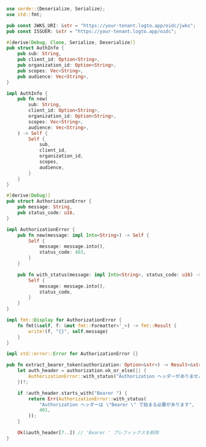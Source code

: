 ```rust title="lib.rs"
use serde::{Deserialize, Serialize};
use std::fmt;

pub const JWKS_URI: &str = "https://your-tenant.logto.app/oidc/jwks";
pub const ISSUER: &str = "https://your-tenant.logto.app/oidc";

#[derive(Debug, Clone, Serialize, Deserialize)]
pub struct AuthInfo {
    pub sub: String,
    pub client_id: Option<String>,
    pub organization_id: Option<String>,
    pub scopes: Vec<String>,
    pub audience: Vec<String>,
}

impl AuthInfo {
    pub fn new(
        sub: String,
        client_id: Option<String>,
        organization_id: Option<String>,
        scopes: Vec<String>,
        audience: Vec<String>,
    ) -> Self {
        Self {
            sub,
            client_id,
            organization_id,
            scopes,
            audience,
        }
    }
}

#[derive(Debug)]
pub struct AuthorizationError {
    pub message: String,
    pub status_code: u16,
}

impl AuthorizationError {
    pub fn new(message: impl Into<String>) -> Self {
        Self {
            message: message.into(),
            status_code: 403,
        }
    }

    pub fn with_status(message: impl Into<String>, status_code: u16) -> Self {
        Self {
            message: message.into(),
            status_code,
        }
    }
}

impl fmt::Display for AuthorizationError {
    fn fmt(&self, f: &mut fmt::Formatter<'_>) -> fmt::Result {
        write!(f, "{}", self.message)
    }
}

impl std::error::Error for AuthorizationError {}

pub fn extract_bearer_token(authorization: Option<&str>) -> Result<&str, AuthorizationError> {
    let auth_header = authorization.ok_or_else(|| {
        AuthorizationError::with_status("Authorization ヘッダーがありません", 401)
    })?;

    if !auth_header.starts_with("Bearer ") {
        return Err(AuthorizationError::with_status(
            "Authorization ヘッダーは \"Bearer \" で始まる必要があります",
            401,
        ));
    }

    Ok(&auth_header[7..]) // 'Bearer ' プレフィックスを削除
}
```

